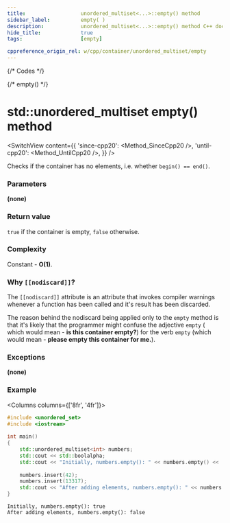 ```yaml
---
title:					unordered_multiset<...>::empty() method
sidebar_label:			empty( )
description:			unordered_multiset<...>::empty() method C++ documentation
hide_title:				true
tags:					[empty]

cppreference_origin_rel: w/cpp/container/unordered_multiset/empty
---
```



{/* Codes */}

{/* empty() */}

# std::unordered_multiset empty() method

<SwitchView content={{
	'since-cpp20': <Method_SinceCpp20 />,
	'until-cpp20': <Method_UntilCpp20 />,
}} />

Checks if the container has no elements, i.e. whether `begin() == end()`.

### Parameters

**(none)**

### Return value

`true` if the container is empty, `false` otherwise.

### Complexity

Constant - **O(1)**.

### Why `[[nodiscard]]`?

The `[[nodiscard]]` attribute is an attribute that invokes compiler warnings whenever
a function has been called and it's result has been discarded.

The reason behind the nodiscard being applied only to the `empty` method is that
it's likely that the programmer might confuse the adjective `empty` (
which would mean - **is this container empty?**) for the verb `empty` (which would mean - **please empty this container for me.**).

### Exceptions

**(none)**

### Example

<Columns columns={['8fr', '4fr']}>
<div>

```cpp title='Main.cpp' showLineNumbers
#include <unordered_set>
#include <iostream>
 
int main()
{
    std::unordered_multiset<int> numbers;
    std::cout << std::boolalpha;
    std::cout << "Initially, numbers.empty(): " << numbers.empty() << '\n';
 
    numbers.insert(42);
    numbers.insert(13317); 
    std::cout << "After adding elements, numbers.empty(): " << numbers.empty() << '\n';
}
```

</div>
<div>

```plaintext title="Output"
Initially, numbers.empty(): true
After adding elements, numbers.empty(): false
```

</div>
</Columns>
